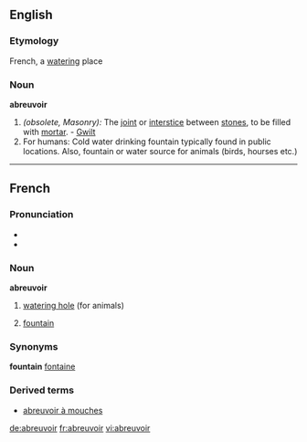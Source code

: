 ==English==

===Etymology===
French, a [[watering]] place

===Noun===
'''abreuvoir'''

# ''(obsolete, Masonry):'' The [[joint]] or [[interstice]] between [[stones]], to be filled with [[mortar]]. - [[Gwilt]]
# For humans: Cold water drinking fountain typically found in public locations.  Also, fountain or water source for animals (birds, hourses etc.)

----

==French==

===Pronunciation===
* {{IPA|/a.brœ.vwar/}}
* {{SAMPA|/a.br9.vwar/}}

===Noun===
'''abreuvoir'''

# [[watering hole]] (for animals)
# {{cattag|Quebec}} [[fountain]]

===Synonyms===
'''fountain'''
[[fontaine]]

===Derived terms===
* [[abreuvoir à mouches]]

[[de:abreuvoir]]
[[fr:abreuvoir]]
[[vi:abreuvoir]]
